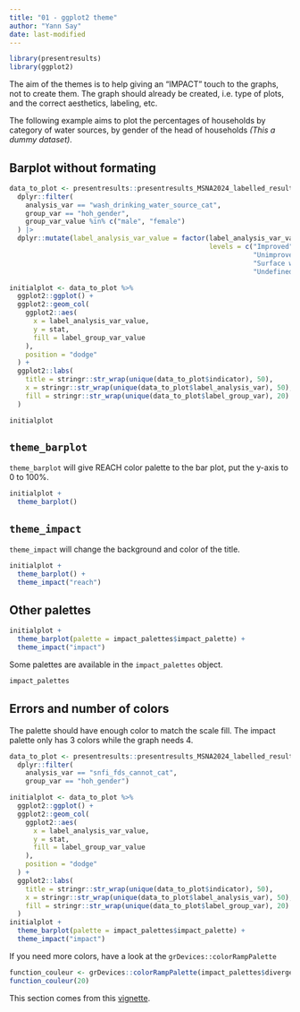 ```yaml
---
title: "01 - ggplot2 theme"
author: "Yann Say"
date: last-modified
---
```

```r
library(presentresults)
library(ggplot2)
```

The aim of the themes is to help giving an "IMPACT" touch to the graphs, not to create them. The graph should already be created, i.e. type of plots, and the correct aesthetics, labeling, etc. 

The following example aims to plot the percentages of households by category of water sources, by gender of the head of households *(This a dummy dataset)*.

## Barplot without formating
```r
data_to_plot <- presentresults::presentresults_MSNA2024_labelled_results_table |>
  dplyr::filter(
    analysis_var == "wash_drinking_water_source_cat",
    group_var == "hoh_gender", 
    group_var_value %in% c("male", "female")
  ) |> 
  dplyr::mutate(label_analysis_var_value = factor(label_analysis_var_value,
                                                  levels = c("Improved",
                                                             "Unimproved",
                                                             "Surface water",
                                                             "Undefined")))

initialplot <- data_to_plot %>%
  ggplot2::ggplot() +
  ggplot2::geom_col(
    ggplot2::aes(
      x = label_analysis_var_value,
      y = stat,
      fill = label_group_var_value
    ),
    position = "dodge"
  ) +
  ggplot2::labs(
    title = stringr::str_wrap(unique(data_to_plot$indicator), 50),
    x = stringr::str_wrap(unique(data_to_plot$label_analysis_var), 50),
    fill = stringr::str_wrap(unique(data_to_plot$label_group_var), 20)
  )
```


```r
initialplot
```

## `theme_barplot`

`theme_barplot` will give REACH color palette to the bar plot, put the y-axis to 0 to 100%.
```r
initialplot + 
  theme_barplot()
```

## `theme_impact`

`theme_impact` will change the background and color of the title.

```r
initialplot + 
  theme_barplot() +
  theme_impact("reach")
```

## Other palettes

```r
initialplot + 
  theme_barplot(palette = impact_palettes$impact_palette) +
  theme_impact("impact")
```

Some palettes are available in the `impact_palettes` object.
```r
impact_palettes
```

## Errors and number of colors

The palette should have enough color to match the scale fill. The impact palette only has 3 colors while the graph needs 4.

```r
data_to_plot <- presentresults::presentresults_MSNA2024_labelled_results_table |>
  dplyr::filter(
    analysis_var == "snfi_fds_cannot_cat",
    group_var == "hoh_gender")

initialplot <- data_to_plot %>%
  ggplot2::ggplot() +
  ggplot2::geom_col(
    ggplot2::aes(
      x = label_analysis_var_value,
      y = stat,
      fill = label_group_var_value
    ),
    position = "dodge"
  ) +
  ggplot2::labs(
    title = stringr::str_wrap(unique(data_to_plot$indicator), 50),
    x = stringr::str_wrap(unique(data_to_plot$label_analysis_var), 50),
    fill = stringr::str_wrap(unique(data_to_plot$label_group_var), 20)
  )
initialplot + 
  theme_barplot(palette = impact_palettes$impact_palette) +
  theme_impact("impact")
```

If you need more colors, have a look at the `grDevices::colorRampPalette`
```r
function_couleur <- grDevices::colorRampPalette(impact_palettes$divergent_with_neutral)
function_couleur(20)
```

This section comes from this [vignette](https://impact-initiatives.github.io/presentresults/articles/IMPACT_ggplot2_theme.html). 
